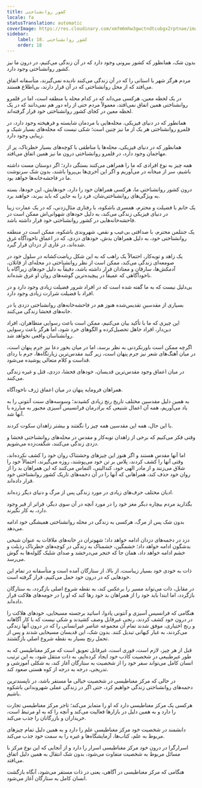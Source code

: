 ```yaml
---
title: کشور روانشناختی
locale: fa
statusTranslation: automatic
coverImage: https://res.cloudinary.com/xmfm6mhw3gwctndtcubgx2rptnae/image/upload/v1741354419/small_cover_la_gran_rebelion_28716e29d2.webp
sidebar:
    label: 18. کشور روانشناختی
    order: 18
---
```

بدون شک، همانطور که کشور بیرونی وجود دارد که در آن زندگی می‌کنیم، در درون ما نیز کشور روانشناختی وجود دارد.

مردم هرگز شهر یا استانی را که در آن زندگی می‌کنند نادیده نمی‌گیرند، متأسفانه اتفاق می‌افتد که از محل روانشناختی که در آن قرار دارند، بی‌اطلاع هستند.

در یک لحظه معین، هرکسی می‌داند که در کدام محله یا منطقه است، اما در قلمرو روانشناختی همین اتفاق نمی‌افتد، معمولاً مردم حتی از راه دور هم نمی‌دانند که در یک لحظه معین در کجای کشور روانشناختی خود قرار گرفته‌اند.

همانطور که در دنیای فیزیکی، محله‌هایی با مردمان شایسته و فرهیخته وجود دارد، در قلمرو روانشناختی هر یک از ما نیز چنین است؛ شکی نیست که محله‌های بسیار شیک و زیبایی وجود دارد.

همانطور که در دنیای فیزیکی، محله‌ها یا مناطقی با کوچه‌های بسیار خطرناک، پر از مهاجمان وجود دارد، در قلمرو روانشناختی درون ما نیز همین اتفاق می‌افتد.

همه چیز به نوع افرادی که ما را همراهی می‌کنند بستگی دارد؛ اگر دوستان مست داشته باشیم، سر از میخانه در می‌آوریم و اگر این آخری‌ها بی‌پروا باشند، بدون شک سرنوشت ما در فاحشه‌خانه‌ها خواهد بود.

درون کشور روانشناختی ما، هرکسی همراهان خود را دارد، خودهایش، این خودها، بسته به ویژگی‌های روانشناختی‌شان، فرد را به جایی که باید ببرند، خواهند برد.

یک خانم با فضیلت و محترم، همسری باشکوه، با رفتاری مثال‌زدنی، که در یک عمارت زیبا در دنیای فیزیکی زندگی می‌کند، به دلیل خودهای شهوانی‌اش ممکن است در فاحشه‌خانه‌هایی در کشور روانشناختی خود قرار داشته باشد.

یک جنتلمن محترم، با صداقتی بی‌عیب و نقص، شهروندی باشکوه، ممکن است در منطقه روانشناختی خود، به دلیل همراهان بدش، خودهای دزدی، که در اعماق ناخودآگاه غرق شده‌اند، در غاری از دزدان قرار گیرد.

یک زاهد و توبه‌کار، احتمالاً یک راهب که به این شکل ریاضت‌کشانه در سلول خود در صومعه‌ای زندگی می‌کند، ممکن است از نظر روانشناختی در محله‌ای از قاتلان، آدمکش‌ها، سارقان و معتادان قرار داشته باشد، دقیقاً به دلیل خودهای زیرآگاه یا ناخودآگاهی که عمیقاً در پیچیده‌ترین گوشه‌های روان او غرق شده‌اند.

بی‌دلیل نیست که به ما گفته شده است که در افراد شرور فضیلت زیادی وجود دارد و در افراد با فضیلت شرارت زیادی وجود دارد.

بسیاری از مقدسینِ تقدیس‌شده هنوز هم در فاحشه‌خانه‌های روانشناختی دزدی یا در خانه‌های فحشا زندگی می‌کنند.

این چیزی که ما با تأکید بیان می‌کنیم، ممکن است باعث رسوایی متظاهران، افراد دین‌دار، افراد جاهل تحصیل‌کرده و الگوهای خرد شود، اما هرگز باعث رسوایی روانشناسان واقعی نخواهد شد.

اگرچه ممکن است باورنکردنی به نظر برسد، اما در میان بخور دعا نیز جرم پنهان است، در میان آهنگ‌های شعر نیز جرم پنهان است، زیر گنبد مقدس‌ترین زیارتگاه‌ها، جرم با ردای قداست و کلام متعالی پوشیده می‌شود.

در میان اعماق وجود مقدس‌ترین قدیسان، خودهای فحشا، دزدی، قتل و غیره زندگی می‌کنند.

همراهان فرومایه پنهان در میان اعماق ژرف ناخودآگاه.

به همین دلیل مقدسین مختلف تاریخ رنج زیادی کشیدند؛ وسوسه‌های سنت آنتونی را به یاد می‌آوریم، همه آن اعمال شنیعی که برادرمان فرانسیس آسیزی مجبور به مبارزه با آنها شد.

با این حال، همه این مقدسین همه چیز را نگفتند و بیشتر زاهدان سکوت کردند.

وقتی فکر می‌کنیم که برخی از زاهدان توبه‌کار و مقدس در محله‌های روانشناختی فحشا و دزدی زندگی می‌کنند، شگفت‌زده می‌شویم.

اما آنها مقدس هستند و اگر هنوز این چیزهای وحشتناک روان خود را کشف نکرده‌اند، وقتی آنها را کشف کردند، پلاس بر تن خود می‌پوشند، روزه می‌گیرند، احتمالاً خود را شلاق می‌زنند و از مادر الهی خود، کندالینی، التماس می‌کنند که این همراهان بد را از روان خود حذف کند، همراهانی که آنها را در آن دخمه‌های تاریک کشور روانشناختی خود قرار داده‌اند.

ادیان مختلف حرف‌های زیادی در مورد زندگی پس از مرگ و دنیای دیگر زده‌اند.

بگذارید مردم بیچاره دیگر مغز خود را در مورد آنچه در آن سوی دیگر، فراتر از قبر وجود دارد، به کار نگیرند.

بدون شک پس از مرگ، هرکسی به زندگی در محله روانشناختی همیشگی خود ادامه می‌دهد.

دزد در دخمه‌های دزدان ادامه خواهد داد؛ شهوتران در خانه‌های ملاقات به عنوان شبحی بدشگون ادامه خواهد داد؛ خشمگین، خشمناک به زندگی در کوچه‌های خطرناک رذیلت و خشم ادامه خواهد داد، همان جا که خنجر می‌درخشد و صدای شلیک گلوله‌ها به گوش می‌رسد.

ذات به خودی خود بسیار زیباست، از بالا، از ستارگان آمده است و متأسفانه در تمام این خودهایی که در درون خود حمل می‌کنیم، قرار گرفته است.

در مقابل، ذات می‌تواند مسیر را برعکس کند، به نقطه شروع اصلی بازگردد، به ستارگان بازگردد، اما ابتدا باید خود را از همراهان بد خود رها کند که او را در حومه‌های هلاکت قرار داده‌اند.

هنگامی که فرانسیس آسیزی و آنتونی پادوا، اساتید برجسته مسیحایی، خودهای هلاکت را در درون خود کشف کردند، رنجی غیرقابل وصف کشیدند و شکی نیست که با کار آگاهانه و رنج اختیاری، موفق شدند تمام آن مجموعه عناصر غیرانسانی را که در درون آنها زندگی می‌کردند، به غبار کیهانی تبدیل کنند. بدون شک، این قدیسان مسیحایی شدند و پس از تحمل رنج بسیار به نقطه شروع اصلی بازگشتند.

قبل از هر چیز، لازم است، فوری است، غیرقابل تعویق است که مرکز مغناطیسی که به طور غیرطبیعی در شخصیت کاذب خود ایجاد کرده‌ایم، به ذات منتقل شود، به این ترتیب انسان کامل می‌تواند سفر خود را از شخصیت به ستارگان آغاز کند، به شکلی آموزشی و تدریجی، درجه به درجه از کوه هستی صعود کند.

در حالی که مرکز مغناطیسی در شخصیت خیالی ما مستقر باشد، در ناپسندترین دخمه‌های روانشناختی زندگی خواهیم کرد، حتی اگر در زندگی عملی شهروندانی باشکوه باشیم.

هرکسی یک مرکز مغناطیسی دارد که او را متمایز می‌کند؛ تاجر مرکز مغناطیسی تجارت را دارد و به همین دلیل در بازارها فعالیت می‌کند و آنچه را که به او مرتبط است، خریداران و بازرگانان را جذب می‌کند.

دانشمند در شخصیت خود مرکز مغناطیسی علم را دارد و به همین دلیل تمام چیزهای مربوط به علم، کتاب‌ها، آزمایشگاه‌ها و غیره را به سمت خود جذب می‌کند.

اسرارگرا در درون خود مرکز مغناطیسی اسرار را دارد و از آنجایی که این نوع مرکز با مسائل مربوط به شخصیت متفاوت می‌شود، بدون شک انتقال به همین دلیل اتفاق می‌افتد.

هنگامی که مرکز مغناطیسی در آگاهی، یعنی در ذات مستقر می‌شود، آنگاه بازگشت انسان کامل به ستارگان آغاز می‌شود.

